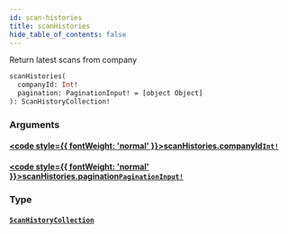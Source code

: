 ```yaml
---
id: scan-histories
title: scanHistories
hide_table_of_contents: false
---
```








Return latest scans from company

```graphql
scanHistories(
  companyId: Int!
  pagination: PaginationInput! = [object Object]
): ScanHistoryCollection!
```


### Arguments

#### [<code style={{ fontWeight: 'normal' }}>scanHistories.<b>companyId</b></code>](#)<Bullet />[`Int!`](/api/graphql/documentation/scalars/int) <Badge class="secondary" text="non-null"/> <Badge class="secondary" text="scalar"/>
> 
> 

#### [<code style={{ fontWeight: 'normal' }}>scanHistories.<b>pagination</b></code>](#)<Bullet />[`PaginationInput!`](/api/graphql/documentation/inputs/pagination-input) <Badge class="secondary" text="non-null"/> <Badge class="secondary" text="input"/>
> 
> 

### Type

#### [`ScanHistoryCollection`](/api/graphql/documentation/objects/scan-history-collection) <Badge class="secondary" text="object"/>
> 
> 






